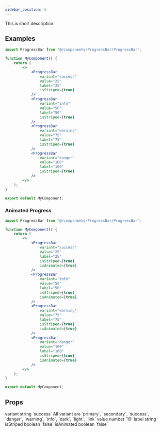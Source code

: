 ```yaml
---
sidebar_position: 5
---
```


This is short description


## Examples

<CodePreview>
    <div className="d-flex flex-column gap-2">
        <ProgressBar
            variant="success"
            value="25"
            label="25"
             isStriped={true}
        />
        <ProgressBar
            variant="info"
            value="50"
            label="50"
             isStriped={true}
        />
        <ProgressBar
            variant="warning"
            value="75"
            label="75"
             isStriped={true}
        />
        <ProgressBar
            variant="danger"
            value="100"
            label="100"
             isStriped={true}
        />
    </div>
</CodePreview>


```jsx title="Card"
import ProgressBar from "@/components/ProgressBar/ProgressBar";

function MyComponent() {
    return (
        <>
            <ProgressBar
                variant="success"
                value="25"
                label="25"
                isStriped={true}
            />
            <ProgressBar
                variant="info"
                value="50"
                label="50"
                isStriped={true}
            />
            <ProgressBar
                variant="warning"
                value="75"
                label="75"
                isStriped={true}
            />
            <ProgressBar
                variant="danger"
                value="100"
                label="100"
                isStriped={true}
            />
        </>
    );
}

export default MyComponent;
```

### Animated Progress

<CodePreview>
    <div className="d-flex flex-column gap-2">
        <ProgressBar
            variant="success"
            value="25"
            label="25"
            isStriped={true}
            isAnimated={true}
        />
        <ProgressBar
            variant="info"
            value="50"
            label="50"
            isStriped={true}
            isAnimated={true}
        />
        <ProgressBar
            variant="warning"
            value="75"
            label="75"
            isStriped={true}
            isAnimated={true}
        />
        <ProgressBar
            variant="danger"
            value="100"
            label="100"
            isStriped={true}
            isAnimated={true}
        />
    </div>
</CodePreview>


```jsx title="Card"
import ProgressBar from "@/components/ProgressBar/ProgressBar";

function MyComponent() {
    return (
        <>
            <ProgressBar
                variant="success"
                value="25"
                label="25"
                isStriped={true}
                isAnimated={true}
            />
            <ProgressBar
                variant="info"
                value="50"
                label="50"
                isStriped={true}
                isAnimated={true}
            />
            <ProgressBar
                variant="warning"
                value="75"
                label="75"
                isStriped={true}
                isAnimated={true}
            />
            <ProgressBar
                variant="danger"
                value="100"
                label="100"
                isStriped={true}
                isAnimated={true}
            />
        </>
    );
}

export default MyComponent;
```

## Props

<FeatureTable>
    <tr>
        <td>variant</td>
        <td>string</td>
        <td>`success`</td>
        <td>All variant are `primary`, `secondary`, `success`, <br /> `danger`, `warning`, `info`, `dark`, `light`, `link` </td>
    </tr>
    <tr>
        <td>value</td>
        <td>number</td>
        <td>`10`</td>
        <td></td>
    </tr>
    <tr>
        <td>label</td>
        <td>string</td>
        <td></td>
        <td></td>
    </tr>
    <tr>
        <td>isStriped</td>
        <td>boolean</td>
        <td>`false`</td>
        <td></td>
    </tr>
    <tr>
        <td>isAnimated</td>
        <td>boolean</td>
        <td>`false`</td>
        <td></td>
    </tr>

</FeatureTable>